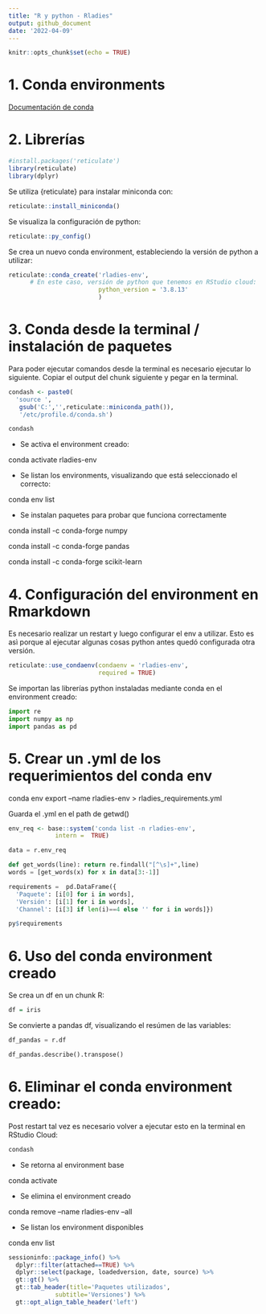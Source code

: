 ```yaml
---
title: "R y python - Rladies"
output: github_document
date: '2022-04-09'
---
```


```r
knitr::opts_chunk$set(echo = TRUE)
```

# 1. Conda environments

[Documentación de conda](https://docs.conda.io/projects/conda/en/latest/user-guide/tasks/manage-environments.html)

# 2. Librerías

```r
#install.packages('reticulate')
library(reticulate)
library(dplyr)
```

Se utiliza {reticulate} para instalar miniconda con:

```r
reticulate::install_miniconda()
```

Se visualiza la configuración de python:

```r
reticulate::py_config()
```

Se crea un nuevo conda environment, estableciendo la versión de python a utilizar:

```r
reticulate::conda_create('rladies-env', 
      # En este caso, versión de python que tenemos en RStudio cloud:
                         python_version = '3.8.13' 
                         )
```

# 3. Conda desde la terminal / instalación de paquetes

Para poder ejecutar comandos desde la terminal es necesario ejecutar lo siguiente. Copiar el output del chunk siguiente y pegar en la terminal.

```r
condash <- paste0(
  'source ',
   gsub('C:','',reticulate::miniconda_path()),
   '/etc/profile.d/conda.sh')

condash
```

-   Se activa el environment creado:

conda activate rladies-env

-   Se listan los environments, visualizando que está seleccionado el correcto:

conda env list

-   Se instalan paquetes para probar que funciona correctamente

conda install -c conda-forge numpy

conda install -c conda-forge pandas

conda install -c conda-forge scikit-learn


# 4. Configuración del environment en Rmarkdown

Es necesario realizar un restart y luego configurar el env a utilizar. Esto es asì porque al ejecutar algunas cosas python antes quedó configurada otra versión. 

```r
reticulate::use_condaenv(condaenv = 'rladies-env',  
                         required = TRUE)
```

Se importan las librerías python instaladas mediante conda en el environment creado:

```python
import re
import numpy as np
import pandas as pd
```


# 5. Crear un .yml de los requerimientos del conda env

conda env export --name rladies-env \> rladies_requirements.yml

Guarda el .yml en el path de getwd()

```r
env_req <- base::system('conda list -n rladies-env', 
             intern =  TRUE)
```

```python
data = r.env_req

def get_words(line): return re.findall("[^\s]+",line)
words = [get_words(x) for x in data[3:-1]]

requirements =  pd.DataFrame({
  'Paquete': [i[0] for i in words], 
  'Versión': [i[1] for i in words],
  'Channel': [i[3] if len(i)==4 else '' for i in words]})
```

```r
py$requirements
```

# 6. Uso del conda environment creado

Se crea un df en un chunk R:

```r
df = iris
```

Se convierte a pandas df, visualizando el resúmen de las variables:

```python
df_pandas = r.df

df_pandas.describe().transpose()
```



# 6. Eliminar el conda environment creado:

Post restart tal vez es necesario volver a ejecutar esto en la terminal en RStudio Cloud:

```r
condash
```


-   Se retorna al environment base

conda activate

-   Se elimina el environment creado

conda remove --name rladies-env --all

-   Se listan los environment disponibles

conda env list


```r
sessioninfo::package_info() %>% 
  dplyr::filter(attached==TRUE) %>% 
  dplyr::select(package, loadedversion, date, source) %>% 
  gt::gt() %>% 
  gt::tab_header(title='Paquetes utilizados',
             subtitle='Versiones') %>% 
  gt::opt_align_table_header('left')
```

